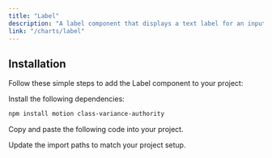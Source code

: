 ```yaml
---
title: "Label"
description: "A label component that displays a text label for an input field."
link: "/charts/label"
---
```


<ComponentPreview name="label-demo" />

## Installation

Follow these simple steps to add the Label component to your project:

<Steps>

<Step>Install the following dependencies:</Step>

```bash
npm install motion class-variance-authority
```

<Step>Copy and paste the following code into your project.</Step>

<CollapsibleSource name="label" path="components/ui/label.tsx" />

<Step>Update the import paths to match your project setup.</Step>

</Steps>
